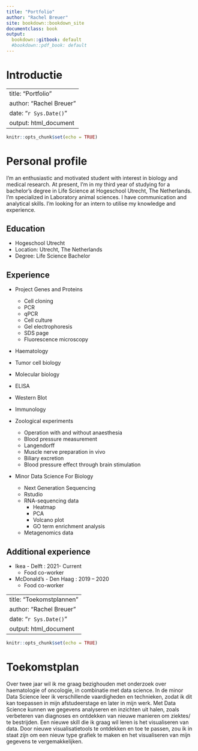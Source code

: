 ```yaml
---
title: "Portfolio"
author: "Rachel Breuer"
site: bookdown::bookdown_site
documentclass: book
output:
  bookdown::gitbook: default
  #bookdown::pdf_book: default
---
```


# Introductie



<!--chapter:end:index.Rmd-->

---
title: "Portfolio"
author: "Rachel Breuer"
date: "`r Sys.Date()`"
output: html_document
---

```r
knitr::opts_chunk$set(echo = TRUE)
```
# Personal profile
I’m an enthusiastic and motivated student with interest in biology and medical research. At present, I'm in my third year of studying for a bachelor's degree in Life Science at Hogeschool Utrecht, The Netherlands. I'm specialized in Laboratory animal sciences. I have communication and analytical skills. I'm looking for an intern to utilise my knowledge and experience.

## Education {-}
- Hogeschool Utrecht
- Location: Utrecht, The Netherlands
- Degree: Life Science Bachelor	

## Experience {-}
- Project Genes and Proteins
    - Cell cloning
    - PCR
    - qPCR
    - Cell culture
    - Gel electrophoresis
    - SDS page
    - Fluorescence microscopy

- Haematology
- Tumor cell biology
- Molecular biology
- ELISA
- Western Blot
- Immunology

- Zoological experiments
    - Operation with and without anaesthesia
    - Blood pressure measurement 
    - Langendorff 
    - Muscle nerve preparation in vivo
    - Biliary excretion
    - Blood pressure effect through brain stimulation
	
- Minor Data Science For Biology
    - Next Generation Sequencing
    - Rstudio
    - RNA-sequencing data 
        - Heatmap
        - PCA
        - Volcano plot
        - GO term enrichment analysis 
    - Metagenomics data

## Additional experience {-}
- Ikea - Delft : 2021- Current 
    - Food co-worker 
- McDonald’s - Den Haag : 2019 – 2020
    - Food co-worker



<!--chapter:end:02_CV.Rmd-->

---
title: "Toekomstplannen"
author: "Rachel Breuer"
date: "`r Sys.Date()`"
output: html_document
---

```r
knitr::opts_chunk$set(echo = TRUE)
```

# Toekomstplan

Over twee jaar wil ik me graag bezighouden met onderzoek over haematologie of oncologie, in combinatie met data science. In de minor Data Science leer ik verschillende vaardigheden en technieken, zodat ik dit kan toepassen in mijn afstudeerstage en later in mijn werk. Met Data Science kunnen we gegevens analyseren en inzichten uit halen, zoals verbeteren van diagnoses en ontdekken van nieuwe manieren om ziektes/ te bestrijden. 
Een nieuwe skill die ik graag wil leren is het visualiseren van data. Door nieuwe visualisatietools te ontdekken en toe te passen, zou ik in staat zijn om een nieuw type grafiek te maken en het visualiseren van mijn gegevens te vergemakkelijken.

<!--chapter:end:03_Toekomst.Rmd-->

